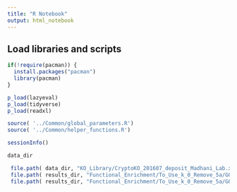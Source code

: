 ```yaml
---
title: "R Notebook"
output: html_notebook
---
```



## Load libraries and scripts
```r

if(!require(pacman)) {
  install.packages("pacman")
  library(pacman)
}

p_load(lazyeval)
p_load(tidyverse)
p_load(readxl)

source( '../Common/global_parameters.R')
source( '../Common/helper_functions.R')

sessionInfo()

```


```r
data_dir
```



```r

 file.path( data_dir, "KO_Library/CryptoKO_201607_deposit_Madhani_Lab.xls" ) 
 file.path( results_dir, "Functional_Enrichment/To_Use_k_0_Remove_5a/GOStat_AMB_LF_set/enriched_genes_global.txt") 
 file.path( results_dir, "Functional_Enrichment/To_Use_k_0_Remove_5a/GOStat/enriched_genes_global.txt") 

```

